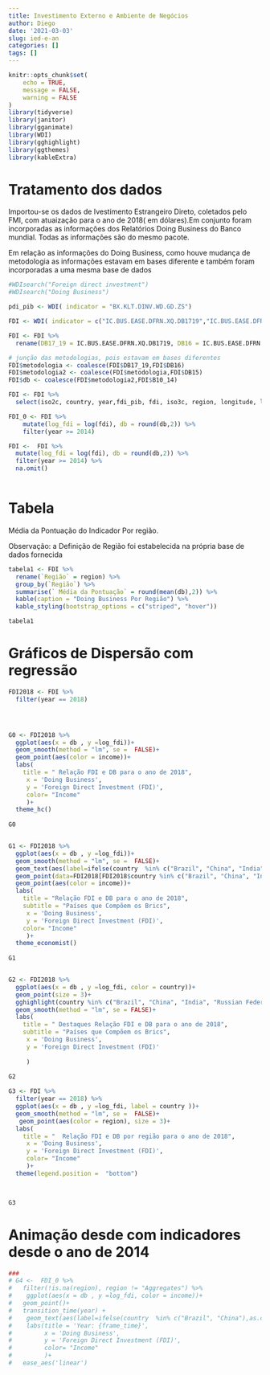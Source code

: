 ```yaml
---
title: Investimento Externo e Ambiente de Negócios
author: Diego
date: '2021-03-03'
slug: ied-e-an
categories: []
tags: []
---
```



```r
knitr::opts_chunk$set(
	echo = TRUE,
	message = FALSE,
	warning = FALSE
)
library(tidyverse)
library(janitor)
library(gganimate)
library(WDI)
library(gghighlight)
library(ggthemes)
library(kableExtra)

```

# Tratamento dos dados

Importou-se os dados de Ivestimento Estrangeiro Direto, coletados pelo FMI, com atuaização para o ano de 2018( em dólares).Em conjunto foram incorporadas as informações dos Relatórios Doing Business do Banco mundial. Todas as informações são do mesmo pacote.

Em relação as informações do Doing Business, como houve mudança de metodologia as informações estavam em bases diferente e também foram incorporadas a uma mesma base de dados

```r

#WDIsearch("Foreign direct investment")
#WDIsearch("Doing Business")

pdi_pib <- WDI( indicator = "BX.KLT.DINV.WD.GD.ZS")

FDI <- WDI( indicator = c("IC.BUS.EASE.DFRN.XQ.DB1719","IC.BUS.EASE.DFRN.DB16","IC.BUS.EASE.DFRN.DB15", "IC.BUS.EASE.DFRN.DB1014", "BX.KLT.DINV.WD.GD.ZS", "BX.KLT.DINV.CD.WD" ),start=2010, end= 2018, extra = TRUE)

FDI <- FDI %>% 
  rename(DB17_19 = IC.BUS.EASE.DFRN.XQ.DB1719, DB16 = IC.BUS.EASE.DFRN.DB16, DB15 = IC.BUS.EASE.DFRN.DB15, B10_14 = IC.BUS.EASE.DFRN.DB1014, fdi = BX.KLT.DINV.CD.WD, fdi_pib = BX.KLT.DINV.WD.GD.ZS)

# junção das metodologias, pois estavam em bases diferentes
FDI$metodologia <- coalesce(FDI$DB17_19,FDI$DB16)
FDI$metodologia2 <- coalesce(FDI$metodologia,FDI$DB15) 
FDI$db <- coalesce(FDI$metodologia2,FDI$B10_14)

FDI <- FDI %>% 
  select(iso2c, country, year,fdi_pib, fdi, iso3c, region, longitude, latitude, income, lending, db)

FDI_0 <- FDI %>%
    mutate(log_fdi = log(fdi), db = round(db,2)) %>% 
    filter(year >= 2014)

FDI <-  FDI %>%
  mutate(log_fdi = log(fdi), db = round(db,2)) %>% 
  filter(year >= 2014) %>% 
  na.omit()
  

```

# Tabela

Média da Pontuação do Indicador Por região. 

Observação: a Definição de Região foi estabelecida na própria base de dados fornecida

```r
tabela1 <- FDI %>%
  rename(`Região` = region) %>% 
  group_by(`Região`) %>% 
  summarise(` Média da Pontuação` = round(mean(db),2)) %>% 
  kable(caption = "Doing Business Por Região") %>% 
  kable_styling(bootstrap_options = c("striped", "hover"))

tabela1

```

  
  
# Gráficos de Dispersão com regressão
  
```r




FDI2018 <- FDI %>% 
  filter(year == 2018)




G0 <- FDI2018 %>% 
  ggplot(aes(x = db , y =log_fdi))+
  geom_smooth(method = "lm", se =  FALSE)+
  geom_point(aes(color = income))+
  labs(
    title = " Relação FDI e DB para o ano de 2018",
     x = 'Doing Business', 
     y = 'Foreign Direct Investment (FDI)',
     color= "Income"
     )+
  theme_hc()
  
G0


G1 <- FDI2018 %>% 
  ggplot(aes(x = db , y =log_fdi))+
  geom_smooth(method = "lm", se =  FALSE)+
  geom_text(aes(label=ifelse(country  %in% c("Brazil", "China", "India", "Russian Federation", "South Africa"),as.character(country),'')), color = "black", vjust = -1, hjust = 0)+
  geom_point(data=FDI2018[FDI2018$country %in% c("Brazil", "China", "India", "Russian Federation", "South Africa"),], size = 3)+
  geom_point(aes(color = income))+
  labs(
    title = "Relação FDI e DB para o ano de 2018",
    subtitle = "Países que Compõem os Brics",
     x = 'Doing Business', 
     y = 'Foreign Direct Investment (FDI)',
    color= "Income"
     )+
  theme_economist()
  
G1 


G2 <- FDI2018 %>% 
  ggplot(aes(x = db , y =log_fdi, color = country))+
  geom_point(size = 3)+
  gghighlight(country %in% c("Brazil", "China", "India", "Russian Federation", "South Africa"))+
  geom_smooth(method = "lm", se = FALSE)+
  labs(
    title = " Destaques Relação FDI e DB para o ano de 2018",
    subtitle = "Países que Compõem os Brics",
     x = 'Doing Business', 
     y = 'Foreign Direct Investment (FDI)'
    
     )
  
G2

G3 <- FDI %>% 
  filter(year == 2018) %>% 
  ggplot(aes(x = db , y =log_fdi, label = country ))+
  geom_smooth(method = "lm", se =  FALSE)+
   geom_point(aes(color = region), size = 3)+
  labs(
    title = "  Relação FDI e DB por região para o ano de 2018",
     x = 'Doing Business', 
     y = 'Foreign Direct Investment (FDI)',
     color= "Income"
     )+
  theme(legend.position =  "bottom")
  


G3


```


# Animação desde com indicadores desde o ano de 2014


```r
###
# G4 <-  FDI_0 %>% 
#   filter(!is.na(region), region != "Aggregates") %>% 
#    ggplot(aes(x = db , y =log_fdi, color = income))+
#   geom_point()+
#   transition_time(year) +
#    geom_text(aes(label=ifelse(country  %in% c("Brazil", "China"),as.character(country),'')), color = "black")+
#    labs(title = 'Year: {frame_time}', 
#         x = 'Doing Business', 
#         y = 'Foreign Direct Investment (FDI)',
#         color= "Income"
#         )+
#   ease_aes('linear')


```

